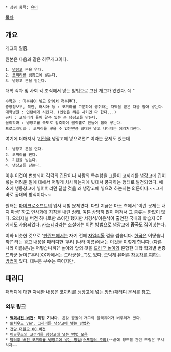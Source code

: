 * 상위 항목: [[유머]]

[[목차]]

== 개요 ==
개그의 일종.

원본은 다음과 같은 허무개그이다.

 1. [[냉장고]] 문을 연다.
 2. [[코끼리]]를 냉장고에 넣는다.
 3. 냉장고 문을 닫는다.

대학 각과 및 사회 각 조직에서 넣는 방법으로 고전 개그가 있었다.
예 "
 수학과 : 미분하여 넣고 안에서 적분한다.
 중앙정보부, 북한, 러시아 등 : 코끼리를 고문하여 생쥐라는 자백을 받은 다음 집어 넣는다.
 대학병원 : 인턴에게 시킨다. (인턴은 뭐든 시키면 다 한다...)
 공대 : 코끼리가 들어 갈수 있는 큰 냉장고를 만든다.
 물리학과 : 냉장고를 극도로 압축하여 블랙홀로 만들어 집어 넣는다.
 프로그래밍과 : 코끼리를 넣을 수 있는만큼 최대한 넣고 나머지는 에러처리한다.


여기에 더해져서 '[[기린]]을 냉장고에 넣으려면?' 이라는 문제도 있는데

 1. 냉장고 문을 연다.
 2. 코끼리를 뺀다.
 3. 기린을 넣는다.
 4. 냉장고를 닫는다.

이후 이것이 변형되어 각각의 집단이나 사람의 특수함을 그들이 코끼리를 냉장고에 집어넣는 어려운 일에 대해서 어떻게 처사하는지에 빗대서 풍자하는 형태로 발전되었다. 애초에 냉동창고에 넣어버리면 끝날 것을 왜 냉장고에 넣으려 하는지는 의문이다.~~그게 바로 공대의 방식이다~~

원래는 [[마이크로소프트]]의 입사 시험 문제였다. 다만 지금은 마소 측에서 '이런 문제는 내지 마셈' 하고 인사과에 지침을 내린 상태. 여튼 상당히 많이 퍼져서 그 종류는 한없이 많다. 오리지널 버전 하나로만 쓰이긴 했지만 서경석/이윤석이 출연한 국내의 학습지 CF에서도 사용되었다. [[카스테라]]라는 소설에는 이런 방법으로 냉장고에 '''[[중국]]'''도 집어넣는다.

이와 비슷한 것으로 '[[핀란드]]에서는 자기 전에 [[자일리톨]] 껌을 씹습니다. [[한국]]은 어떻습니까?' 라는 광고 내용을 패러디한 '우리 (나라 이름)에서는 이것을 이렇게 합니다. (다른 나라 이름)은/는 어떻습니까?' 놀이와 앞의 것을 [[드라군 놀이]]와 혼합한 대학 학과별 변종 드라군 놀이("우리 XX과에서는 드라군을...")도 있다. 오덕계 유머론 [[자동차를 피하는 방법]]이 있다. 대부분 부수는 쪽이지만.

== 패러디 ==
패러디에 대한 자세한 내용은 [[코끼리를 냉장고에 넣는 방법/패러디]] 문서를 참고.
=== 외부 링크 ===
 * '''[http://uncyclopedia.kr/wiki/%EC%BD%94%EB%81%BC%EB%A6%AC%EB%A5%BC_%EB%83%89%EC%9E%A5%EA%B3%A0%EC%97%90_%EC%A7%91%EC%96%B4%EB%84%A3%EB%8A%94_%EB%B2%95 백괴사전 버전]''': '''특집 기사'''다. 온갖 공돌이 개그와 블랙유머가 버무려져 있다. 
 * [http://robocop6956.blog.me/30131981885 토치우드 ver. 코끼리를 냉장고에 넣는 방법外]
 * [http://ruliweb.com/ruliboard/read.htm?main=ani&table=img_ani_new&num=7571 건담 더블오 00 버전]
 * [http://zambony.egloos.com/3544137 이글루스의 코끼리를 냉장고에 넣는 방법 모음]
 * [http://gall.dcinside.com/list.php?id=england_drama&no=1080197 닥터후 버전 코끼리를 냉장고에 넣는 방법(스포일러 주의)]~~끝에 영드갤 관련 드립은 무시하자~~
